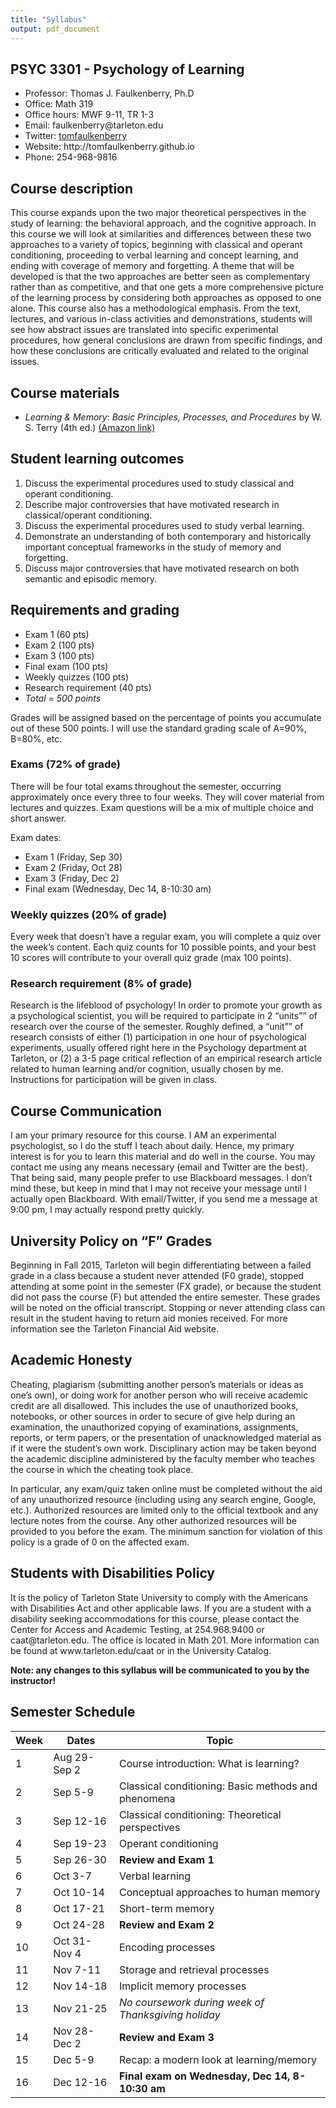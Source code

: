 ```yaml
---
title: "Syllabus"
output: pdf_document
---
```


## PSYC 3301 - Psychology of Learning

- Professor: Thomas J. Faulkenberry, Ph.D
- Office: Math 319
- Office hours: MWF 9-11, TR 1-3
- Email: faulkenberry@tarleton.edu
- Twitter: [tomfaulkenberry](http://twitter.com/tomfaulkenberry)
- Website: http://tomfaulkenberry.github.io
- Phone: 254-968-9816

## Course description

This course expands upon the two major theoretical perspectives in the study of learning: the behavioral approach, and the cognitive approach. In this course we will look at similarities and differences between these two approaches to a variety of topics, beginning with classical and operant conditioning, proceeding to verbal learning and concept learning, and ending with coverage of memory and forgetting. A theme that will be developed is that the two approaches are better seen as complementary rather than as competitive, and that one gets a more comprehensive picture of the learning process by considering both approaches as opposed to one alone. This course also has a methodological emphasis. From the text, lectures, and various in-class activities and demonstrations, students will see how abstract issues are translated into specific experimental procedures, how general conclusions are drawn from specific findings, and how these conclusions are critically evaluated and related to the original issues. 

## Course materials

- *Learning & Memory: Basic Principles, Processes, and Procedures* by W. S. Terry (4th ed.) [(Amazon link)](https://www.amazon.com/Learning-Memory-Principles-Processes-Procedures/dp/0205658628)


## Student learning outcomes

1.  Discuss the experimental procedures used to study classical and operant conditioning.
2.	Describe major controversies that have motivated research in classical/operant conditioning.
3.	Discuss the experimental procedures used to study verbal learning.
4.	Demonstrate an understanding of both contemporary and historically important conceptual frameworks in the study of memory and forgetting.
5.	Discuss major controversies that have motivated research on both semantic and episodic memory.


## Requirements and grading

- Exam 1 (60 pts)
- Exam 2 (100 pts)
- Exam 3 (100 pts)
- Final exam (100 pts)
- Weekly quizzes (100 pts)
- Research requirement (40 pts)
- *Total = 500 points*

Grades will be assigned based on the percentage of points you accumulate out of these 500 points.  I will use the standard grading scale of A=90%, B=80%, etc.

### Exams (72% of grade)

There will be four total exams throughout the semester, occurring approximately once every three to four weeks.  They will cover material from lectures and quizzes.  Exam questions will be a mix of multiple choice and short answer.  

Exam dates:

- Exam 1 (Friday, Sep 30)
- Exam 2 (Friday, Oct 28)
- Exam 3 (Friday, Dec 2)
- Final exam (Wednesday, Dec 14, 8-10:30 am)

### Weekly quizzes (20% of grade)

Every week that doesn't have a regular exam, you will complete a quiz over the week's content. Each quiz counts for 10 possible points, and your best 10 scores will contribute to your overall quiz grade (max 100 points).  

### Research requirement (8% of grade)

Research is the lifeblood of psychology!  In order to promote your growth as a psychological scientist, you will be required to participate in 2 "units"" of research over the course of the semester.  Roughly defined, a "unit"" of research consists of either (1) participation in one hour of psychological experiments, usually offered right here in the Psychology department at Tarleton, or (2) a 3-5 page critical reflection of an empirical research article related to human learning and/or cognition, usually chosen by me.  Instructions for participation will be given in class.


## Course Communication

I am your primary resource for this course. I AM an experimental psychologist, so I do the stuff I teach about daily. Hence, my primary interest is for you to learn this material and do well in the course. You may contact me using any means necessary (email and Twitter are the best). That being said, many people prefer to use Blackboard messages. I don’t mind these, but keep in mind that I may not receive your message until I actually open Blackboard. With email/Twitter, if you send me a message at 9:00 pm, I may actually respond pretty quickly. 

## University Policy on "F" Grades

Beginning in Fall 2015, Tarleton will begin differentiating between a failed grade in a class because a student never attended (F0 grade), stopped attending at some point in the semester (FX grade), or because the student did not pass the course (F) but attended the entire semester. These grades will be noted on the official transcript. Stopping or never attending class can result in the student having to return aid monies received.  For more information see the Tarleton Financial Aid website.

## Academic Honesty

Cheating, plagiarism (submitting another person’s materials or ideas as one’s own), or doing work for another person who will receive academic credit are all disallowed. This includes the use of unauthorized books, notebooks, or other sources in order to secure of give help during an examination, the unauthorized copying of examinations, assignments, reports, or term papers, or the presentation of unacknowledged material as if it were the student’s own work. Disciplinary action may be taken beyond the academic discipline administered by the faculty member who teaches the course in which the cheating took place.

In particular, any exam/quiz taken online must be completed without the aid of any unauthorized resource (including using any search engine, Google, etc.).  Authorized resources are limited only to the official textbook and any lecture notes from the course.  Any other authorized resources will be provided to you before the exam.  The minimum sanction for violation of this policy is a grade of 0 on the affected exam.

## Students with Disabilities Policy

It is the policy of Tarleton State University to comply with the Americans with Disabilities Act and other applicable laws. If you are a student with a disability seeking accommodations for this course, please contact the Center for Access and Academic Testing, at 254.968.9400 or caat@tarleton.edu. The office is located in Math 201. More information can be found at www.tarleton.edu/caat or in the University Catalog.

**Note:  any changes to this syllabus will be communicated to you by the instructor!**
 
## Semester Schedule

Week | Dates         | Topic
---- | ------------- | -------------------------------------------------
1 | Aug 29-Sep 2 | Course introduction: What is learning?
2 | Sep 5-9 | Classical conditioning: Basic methods and phenomena
3 | Sep 12-16 | Classical conditioning: Theoretical perspectives
4 | Sep 19-23 | Operant conditioning
5 | Sep 26-30 | **Review and Exam 1**
6 | Oct 3-7 | Verbal learning
7 | Oct 10-14 | Conceptual approaches to human memory
8 | Oct 17-21 | Short-term memory
9 | Oct 24-28 | **Review and Exam 2**
10 | Oct 31-Nov 4 | Encoding processes
11| Nov 7-11 | Storage and retrieval processes
12 | Nov 14-18 | Implicit memory processes
13| Nov 21-25 | *No coursework during week of Thanksgiving holiday*
14| Nov 28-Dec 2 | **Review and Exam 3** 
15| Dec 5-9 | Recap: a modern look at learning/memory
16| Dec 12-16 | **Final exam on Wednesday, Dec 14, 8-10:30 am**

